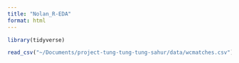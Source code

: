 ```yaml
---
title: "Nolan_R-EDA"
format: html
---
```



```r
library(tidyverse)
```

```r
read_csv("~/Documents/project-tung-tung-tung-sahur/data/wcmatches.csv")
```














